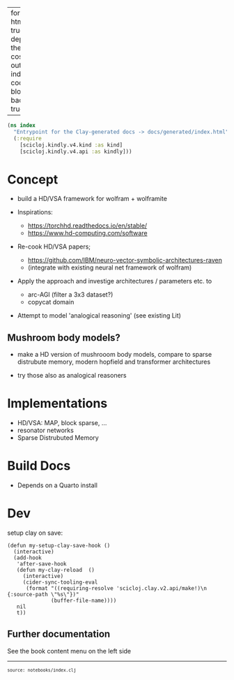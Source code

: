 
---
format:
  html: {toc: true, toc-depth: 4, theme: cosmo, output-file: index.html}
code-block-background: true

---
<style></style><style>.printedClojure .sourceCode {
  background-color: transparent;
  border-style: none;
}
</style><style>.clay-limit-image-width .clay-image {max-width: 100%}
.clay-side-by-side .sourceCode {margin: 0}
.clay-side-by-side {margin: 1em 0}
</style>
<script src="index_files/md-default0.js" type="text/javascript"></script><script src="index_files/md-default1.js" type="text/javascript"></script>

::: {.sourceClojure}
```clojure
(ns index
  "Entrypoint for the Clay-generated docs -> docs/generated/index.html"
  (:require
    [scicloj.kindly.v4.kind :as kind]
    [scicloj.kindly.v4.api :as kindly]))
```
:::


# Concept


-   build a HD/VSA framework for wolfram + wolframite

-   Inspirations:

    -   <https://torchhd.readthedocs.io/en/stable/>
    -   <https://www.hd-computing.com/software>

-   Re-cook HD/VSA papers;

    -   <https://github.com/IBM/neuro-vector-symbolic-architectures-raven>
    -   (integrate with existing neural net framework of wolfram)

-   Apply the approach and investige architectures / parameters etc. to

    -   arc-AGI (filter a 3x3 dataset?)
    -   copycat domain

-   Attempt to model \'analogical reasoning\' (see existing Lit)

## Mushroom body models?

-   make a HD version of mushrooom body models, compare to sparse
    distrubute memory, modern hopfield and transformer architectures

-   try those also as analogical reasoners

# Implementations

-   HD/VSA: MAP, block sparse, ...
-   resonator networks
-   Sparse Distrubuted Memory


# Build Docs

- Depends on a Quarto install

# Dev

setup clay on save: 


```
(defun my-setup-clay-save-hook ()
  (interactive)
  (add-hook
   'after-save-hook
   (defun my-clay-reload  ()
     (interactive)
     (cider-sync-tooling-eval
      (format "((requiring-resolve 'scicloj.clay.v2.api/make!)\n {:source-path \"%s\"})"
              (buffer-file-name))))
   nil
   t))
```



## Further documentation
See the book content menu on the left side


```{=html}
<div style="background-color:grey;height:2px;width:100%;"></div>
```



```{=html}
<div><pre><small><small>source: notebooks/index.clj</small></small></pre></div>
```
